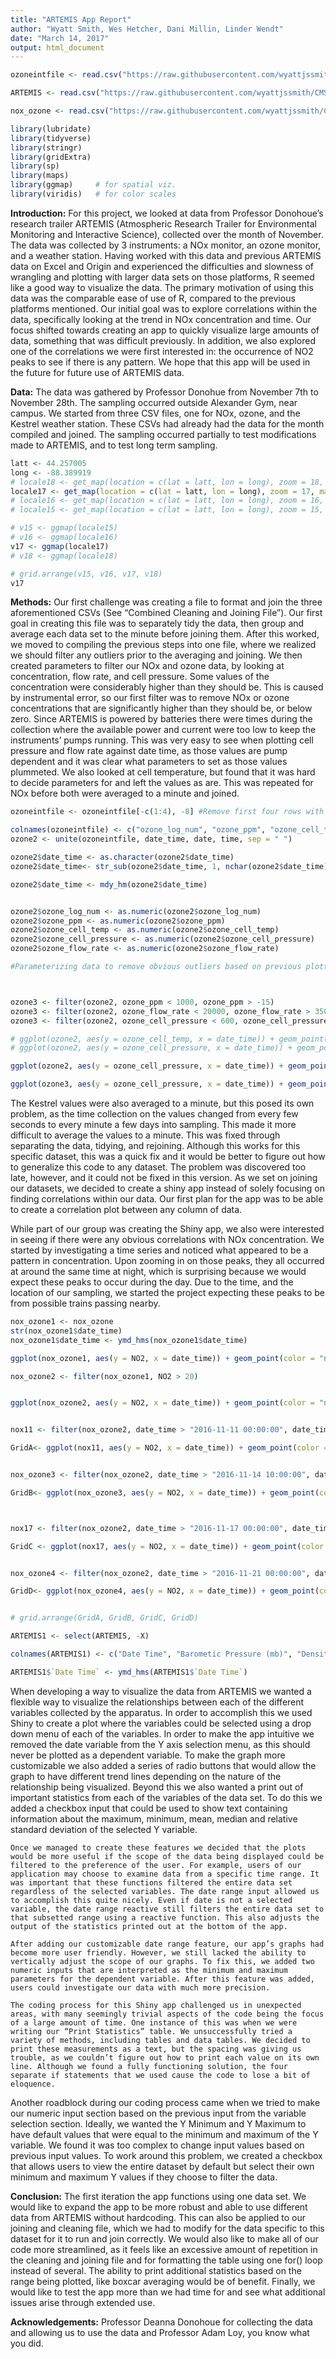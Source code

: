 ```yaml
---
title: "ARTEMIS App Report"
author: "Wyatt Smith, Wes Hetcher, Dani Millin, Linder Wendt"
date: "March 14, 2017"
output: html_document
---
```

```r
ozoneintfile <- read.csv("https://raw.githubusercontent.com/wyattjssmith/CMSC205-Project/master/ARTEMIS_ALEX_TimeSeries%20CMSC%20205%20Ozone%20sheet.csv?token=AXxYxYDTyOR5hgSSXsCaLx7AaEWcd_hdks5YzsUhwA%3D%3D")

ARTEMIS <- read.csv("https://raw.githubusercontent.com/wyattjssmith/CMSC205-Project/master/ARTEMIS_Final_Data.csv?token=AX51v0k6yB1ZtVXfO-bsXPPo28ot5fPFks5YzsqCwA%3D%3D")

nox_ozone <- read.csv("https://raw.githubusercontent.com/wyattjssmith/CMSC205-Project/master/Joined%20NOx%20and%20Ozone%20file.csv?token=AXxYxfx6N1YBmB7XFl5-AYvTB3DkbE_Tks5Yye2dwA%3D%3D")

library(lubridate)
library(tidyverse)
library(stringr)
library(gridExtra)
library(sp)
library(maps)
library(ggmap)     # for spatial viz.
library(viridis)   # for color scales
```
**Introduction:**
  For this project, we looked at data from Professor Donohoue's research trailer ARTEMIS (Atmospheric Research Trailer for Environmental Monitoring and Interactive Science), collected over the month of November. The data was collected by 3 instruments: a NOx monitor, an ozone monitor, and a weather station. Having worked with this data and previous ARTEMIS data on Excel and Origin and experienced the difficulties and slowness of wrangling and plotting with larger data sets on those platforms, R seemed like a good way to visualize the data. The primary motivation of using this data was the comparable ease of use of R, compared to the previous platforms mentioned. Our initial goal was to explore correlations within the data, specifically looking at the trend in NOx concentration and time. Our focus shifted towards creating an app to quickly visualize large amounts of data, something that was difficult previously. In addition, we also explored one of the correlations we were first interested in: the occurrence of NO2 peaks to see if there is any pattern. We hope that this app will be used in the future for future use of ARTEMIS data.

**Data:**
  The data was gathered by Professor Donohue from November 7th to November 28th. The sampling occurred outside Alexander Gym, near campus.  We started from three CSV files, one for NOx, ozone, and the Kestrel weather station. These CSVs had already had the data for the month compiled and joined.  The sampling occurred partially to test modifications made to ARTEMIS, and to test long term sampling.
  
  
```r
latt <- 44.257005
long <- -88.389919
# locale18 <- get_map(location = c(lat = latt, lon = long), zoom = 18, maptype = "satellite")
locale17 <- get_map(location = c(lat = latt, lon = long), zoom = 17, maptype = "satellite")
# locale16 <- get_map(location = c(lat = latt, lon = long), zoom = 16, maptype = "satellite")
# locale15 <- get_map(location = c(lat = latt, lon = long), zoom = 15, maptype = "satellite")

# v15 <- ggmap(locale15)
# v16 <- ggmap(locale16)
v17 <- ggmap(locale17)
# v18 <- ggmap(locale18)

# grid.arrange(v15, v16, v17, v18)
v17
```

**Methods:**
  Our first challenge was creating a file to format and join the three aforementioned CSVs (See   “Combined Cleaning and Joining File”). Our first goal in creating this file was to separately tidy the data, then group and average each data set to the minute before joining them. After this worked, we moved to compiling the previous steps into one file, where we realized we should filter any outliers prior to the averaging and joining. We then created parameters to filter our NOx and ozone data, by looking at concentration, flow rate, and cell pressure. 
Some values of the concentration were considerably higher than they should be. This is caused by instrumental error, so our first filter was to remove NOx or ozone concentrations that are significantly higher than they should be, or below zero. Since ARTEMIS is powered by batteries there were times during the collection where the available power and current were too low to keep the instruments’ pumps running. This was very easy to see when plotting cell pressure and flow rate against date time, as those values are pump dependent and it was clear what parameters to set as those values plummeted. We also looked at cell temperature, but found that it was hard to decide parameters for and left the values as are. This was repeated for NOx before both were averaged to a minute and joined.





```r
ozoneintfile <- ozoneintfile[-c(1:4), -8] #Remove first four rows with header information in them and last column with NAs

colnames(ozoneintfile) <- c("ozone_log_num", "ozone_ppm", "ozone_cell_temp", "ozone_cell_pressure", "ozone_flow_rate", "date", "time")
ozone2 <- unite(ozoneintfile, date_time, date, time, sep = " ")

ozone2$date_time <- as.character(ozone2$date_time)
ozone2$date_time<- str_sub(ozone2$date_time, 1, nchar(ozone2$date_time) -3)

ozone2$date_time <- mdy_hm(ozone2$date_time)


ozone2$ozone_log_num <- as.numeric(ozone2$ozone_log_num)
ozone2$ozone_ppm <- as.numeric(ozone2$ozone_ppm)
ozone2$ozone_cell_temp <- as.numeric(ozone2$ozone_cell_temp)
ozone2$ozone_cell_pressure <- as.numeric(ozone2$ozone_cell_pressure)
ozone2$ozone_flow_rate <- as.numeric(ozone2$ozone_flow_rate)

#Parameterizing data to remove obvious outliers based on previous plotting and observations



ozone3 <- filter(ozone2, ozone_ppm < 1000, ozone_ppm > -15)
ozone3 <- filter(ozone2, ozone_flow_rate < 20000, ozone_flow_rate > 350)
ozone3 <- filter(ozone2, ozone_cell_pressure < 600, ozone_cell_pressure > 200)

# ggplot(ozone2, aes(y = ozone_cell_temp, x = date_time)) + geom_point()
# ggplot(ozone2, aes(y = ozone_cell_pressure, x = date_time)) + geom_point()
```
```r
ggplot(ozone2, aes(y = ozone_cell_pressure, x = date_time)) + geom_point(color = "navy") + labs(title = "Ozone Cell Pressure Across the Month Before Filtering", y = "Ozone Cell Pressure", x = "Date") + theme_gray()

ggplot(ozone3, aes(y = ozone_cell_pressure, x = date_time)) + geom_point(color = "navy") + labs(title = "Ozone Cell Pressure Across the Month After Filtering", y = "Ozone Cell Pressure", x = "Date") + theme_gray()
```
  
  
  The Kestrel values were also averaged to a minute, but this posed its own problem, as the time collection on the values changed from every few seconds to every minute a few days into sampling. This made it more difficult to average the values to a minute. This was fixed through separating the data, tidying, and rejoining. Although this works for this specific dataset, this was a quick fix and it would be better to figure out how to generalize this code to any dataset. The problem was discovered too late, however, and it could not be fixed in this version. 
As we set on joining our datasets, we decided to create a shiny app instead of solely focusing on finding correlations within our data. Our first plan for the app was to be able to create a correlation plot between any column of data.


While part of our group was creating the Shiny app, we also were interested in seeing if there were any obvious correlations with NOx concentration. We started by investigating a time series and noticed what appeared to be a pattern in concentration. Upon zooming in on those peaks, they all occurred at around the same time at night, which is surprising because we would expect these peaks to occur during the day. Due to the time, and the location of our sampling, we started the project expecting these peaks to be from possible trains passing nearby.


```r
nox_ozone1 <- nox_ozone
str(nox_ozone1$date_time)
nox_ozone1$date_time <- ymd_hms(nox_ozone1$date_time)

ggplot(nox_ozone1, aes(y = NO2, x = date_time)) + geom_point(color = "navy") + labs(title = "NO2 Concentration Over Month", y = "NO2 Concentration  (ppm)", x = "Date") + theme_gray()

nox_ozone2 <- filter(nox_ozone1, NO2 > 20)


ggplot(nox_ozone2, aes(y = NO2, x = date_time)) + geom_point(color = "navy") + labs(title = "NO2 Concentration Over Month", y = "NO2 Concentration  (ppm)", x = "Date") + theme_gray()


nox11 <- filter(nox_ozone2, date_time > "2016-11-11 00:00:00", date_time < "2016-11-12 00:00:00")

GridA<- ggplot(nox11, aes(y = NO2, x = date_time)) + geom_point(color = "navy") + labs(title = "NO2 Concentration Over 11th", y = "NO2 Concentration  (ppm)", x = "Time") + theme_gray()


nox_ozone3 <- filter(nox_ozone2, date_time > "2016-11-14 10:00:00", date_time < "2016-11-15 00:00:00" )

GridB<- ggplot(nox_ozone3, aes(y = NO2, x = date_time)) + geom_point(color = "navy") + labs(title = "NO2 Concentration Over 14th", y = "NO2 Concentration  (ppm)", x = "Time") + theme_gray()



nox17 <- filter(nox_ozone2, date_time > "2016-11-17 00:00:00", date_time < "2016-11-18 00:00:00")

GridC <- ggplot(nox17, aes(y = NO2, x = date_time)) + geom_point(color = "navy") + labs(title = "NO2 Concentration Over 17th", y = "NO2 Concentration  (ppm)", x = "Time") + theme_gray()


nox_ozone4 <- filter(nox_ozone2, date_time > "2016-11-21 00:00:00", date_time < "2016-11-22 00:00:00")

GridD<- ggplot(nox_ozone4, aes(y = NO2, x = date_time)) + geom_point(color = "navy") + labs(title = "NO2 Concentration Over 21st", y = "NO2 Concentration  (ppm)", x = "Time") + theme_gray()


# grid.arrange(GridA, GridB, GridC, GridD)

ARTEMIS1 <- select(ARTEMIS, -X)

colnames(ARTEMIS1) <- c("Date Time", "Barometic Pressure (mb)", "Density Alititude (m)", "Headwind (m/s)", "Direction - True", "Wind Speed (m/s)", "Wind Chill (?C)", "Direction Magnitude", "Station Pressure (mb)", "Dew Point (?C)", "Cross Wind (m/s)", "Altitude (m)", "Relative Humidity (%)", "Temperature (?C)", "Psychro Wet Bulb Temperature (?C)", "Heat Stress Index (?C)", "Ozone Log Number", "Ozone Concentration (ppm)", "Ozone Cell Temperature (?C)", "Ozone Cell Pressure", "Ozone Flow Rate", "Garbage", "NOx Log Number", "NO2 Concentration (ppm)", "NO Concentration (ppm)", "NOx Concentration (ppm)", "ZnO2", "ZnO", "NOx Cf", "NOx Cell Temperature (?C)", "NOx Cell Pressure","NOx Overflow", "NOx Cell Flow", "Ozone Flow", "PDVa", "PDVb", "PDVo3", "Scrubber Temperature (?C)", "NOx Mode")

ARTEMIS1$`Date Time` <- ymd_hms(ARTEMIS1$`Date Time`)

```




  When developing a way to visualize the data from ARTEMIS we wanted a flexible way to visualize the relationships between each of the different variables collected by the apparatus. In order to accomplish this we used Shiny to create a plot where the variables could be selected using a drop down menu of each of the variables. In order to make the app intuitive we removed the date variable from the Y axis selection menu, as this should never be plotted as a dependent variable. To make the graph more customizable we also added a series of radio buttons that would allow the graph to have different trend lines depending on the nature of the relationship being visualized. Beyond this we also wanted a print out of important statistics from each of the variables of the data set. To do this we added a checkbox input that could be used to show text containing information about the maximum, minimum, mean, median and relative standard deviation of the selected Y variable. 
	
	Once we managed to create these features we decided that the plots would be more useful if the scope of the data being displayed could be filtered to the preference of the user. For example, users of our application may choose to examine data from a specific time range. It was important that these functions filtered the entire data set regardless of the selected variables. The date range input allowed us to accomplish this quite nicely. Even if date is not a selected variable, the date range reactive still filters the entire data set to that subsetted range using a reactive function. This also adjusts the output of the statistics printed out at the bottom of the app. 
	
	After adding our customizable date range feature, our app’s graphs had become more user friendly. However, we still lacked the ability to vertically adjust the scope of our graphs. To fix this, we added two numeric inputs that are interpreted as the minimum and maximum parameters for the dependent variable. After this feature was added, users could investigate our data with much more precision.
	
	The coding process for this Shiny app challenged us in unexpected areas, with many seemingly trivial aspects of the code being the focus of a large amount of time. One instance of this was when we were writing our “Print Statistics” table. We unsuccessfully tried a variety of methods, including tables and data tables. We decided to print these measurements as a text, but the spacing was giving us trouble, as we couldn’t figure out how to print each value on its own line. Although we found a fully functioning solution, the four separate if statements that we used cause the code to lose a bit of eloquence. 

  Another roadblock during our coding process came when we tried to make our numeric input section based on the previous input from the variable selection section. Ideally, we wanted the Y Minimum and Y Maximum to have default values that were equal to the minimum and maximum of the Y variable. We found it was too complex to change input values based on previous input values. To work around this problem, we created a checkbox that allows users to view the entire dataset by default but select their own minimum and maximum Y values if they choose to filter the data. 

**Conclusion:**
	The first iteration the app functions using one data set. We would like to expand the app to be more robust and able to use different data from ARTEMIS without hardcoding. This can also be applied to our joining and cleaning file, which we had to modify for the data specific to this dataset for it to run and join correctly. We would also like to make all of our code more streamlined, as it feels like an excessive amount of repetition in the cleaning and joining file and for formatting the table using one for() loop instead of several. The ability to print additional statistics based on the range being plotted, like boxcar averaging would be of benefit. Finally, we would like to test the app more than we had time for and see what additional issues arise through extended use. 


**Acknowledgements:**
Professor Deanna Donohoue for collecting the data and allowing us to use the data and Professor Adam Loy, you know what you did.


